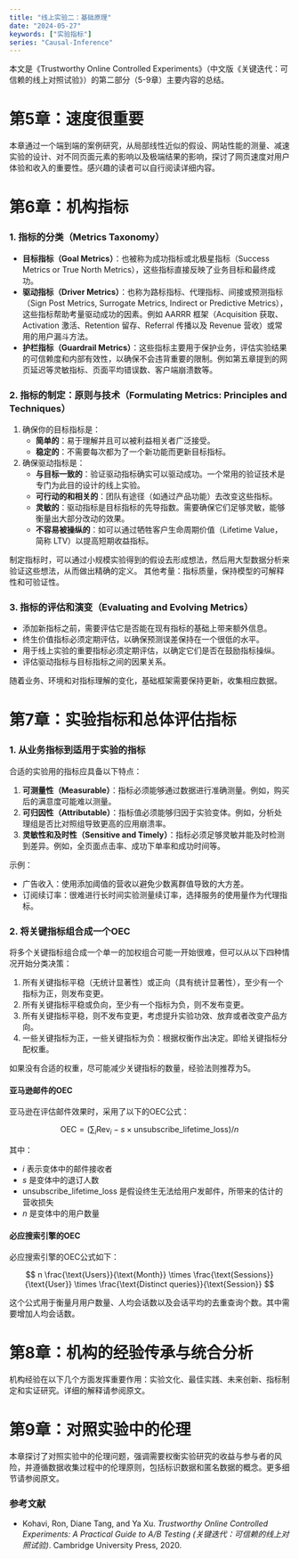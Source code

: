 ```yaml
---
title: "线上实验二：基础原理"
date: "2024-05-27"
keywords: ["实验指标"]
series: "Causal-Inference"
---
```


本文是《Trustworthy Online Controlled Experiments》（中文版《关键迭代：可信赖的线上对照试验》）的第二部分（5-9章）主要内容的总结。

# 第5章：速度很重要
本章通过一个端到端的案例研究，从局部线性近似的假设、网站性能的测量、减速实验的设计、对不同页面元素的影响以及极端结果的影响，探讨了网页速度对用户体验和收入的重要性。感兴趣的读者可以自行阅读详细内容。

# 第6章：机构指标

### 1. 指标的分类（Metrics Taxonomy）
- **目标指标（Goal Metrics）**：也被称为成功指标或北极星指标（Success Metrics or True North Metrics），这些指标直接反映了业务目标和最终成功。
- **驱动指标（Driver Metrics）**：也称为路标指标、代理指标、间接或预测指标（Sign Post Metrics, Surrogate Metrics, Indirect or Predictive Metrics），这些指标帮助考量驱动成功的因素。例如 AARRR 框架（Acquisition 获取、Activation 激活、Retention 留存、Referral 传播以及 Revenue 营收）或常用的用户漏斗方法。
- **护栏指标（Guardrail Metrics）**：这些指标主要用于保护业务，评估实验结果的可信赖度和内部有效性，以确保不会违背重要的限制。例如第五章提到的网页延迟等灵敏指标、页面平均错误数、客户端崩溃数等。

### 2. 指标的制定：原则与技术（Formulating Metrics: Principles and Techniques）

1. 确保你的目标指标是：
   - **简单的**：易于理解并且可以被利益相关者广泛接受。
   - **稳定的**：不需要每次都为了一个新功能而更新目标指标。

2. 确保驱动指标是：
   - **与目标一致的**：验证驱动指标确实可以驱动成功。一个常用的验证技术是专门为此目的设计的线上实验。
   - **可行动的和相关的**：团队有途径（如通过产品功能）去改变这些指标。
   - **灵敏的**：驱动指标是目标指标的先导指数。需要确保它们足够灵敏，能够衡量出大部分改动的效果。
   - **不容易被操纵的**：如可以通过牺牲客户生命周期价值（Lifetime Value，简称 LTV）以提高短期收益指标。

制定指标时，可以通过小规模实验得到的假设去形成想法，然后用大型数据分析来验证这些想法，从而做出精确的定义。
其他考量：指标质量，保持模型的可解释性和可验证性。

### 3. 指标的评估和演变（Evaluating and Evolving Metrics）
- 添加新指标之前，需要评估它是否能在现有指标的基础上带来额外信息。
- 终生价值指标必须定期评估，以确保预测误差保持在一个很低的水平。
- 用于线上实验的重要指标必须定期评估，以确定它们是否在鼓励指标操纵。
- 评估驱动指标与目标指标之间的因果关系。

随着业务、环境和对指标理解的变化，基础框架需要保持更新，收集相应数据。

# 第7章：实验指标和总体评估指标

### 1. 从业务指标到适用于实验的指标

合适的实验用的指标应具备以下特点：

1. **可测量性（Measurable）**：指标必须能够通过数据进行准确测量。例如，购买后的满意度可能难以测量。
2. **可归因性（Attributable）**：指标值必须能够归因于实验变体。例如，分析处理组是否比对照组导致更高的应用崩溃率。
3. **灵敏性和及时性（Sensitive and Timely）**：指标必须足够灵敏并能及时检测到差异。例如，全页面点击率、成功下单率和成功时间等。

示例：

- 广告收入：使用添加阈值的营收以避免少数离群值导致的大方差。
- 订阅续订率：很难进行长时间实验测量续订率，选择服务的使用量作为代理指标。

### 2. 将关键指标组合成一个OEC

将多个关键指标组合成一个单一的加权组合可能一开始很难，但可以从以下四种情况开始分类决策：

1. 所有关键指标平稳（无统计显著性）或正向（具有统计显著性），至少有一个指标为正，则发布变更。
2. 所有关键指标平稳或负向，至少有一个指标为负，则不发布变更。
3. 所有关键指标平稳，则不发布变更，考虑提升实验功效、放弃或者改变产品方向。
4. 一些关键指标为正，一些关键指标为负：根据权衡作出决定。即给关键指标分配权重。

如果没有合适的权重，尽可能减少关键指标的数量，经验法则推荐为5。

#### 亚马逊邮件的OEC
亚马逊在评估邮件效果时，采用了以下的OEC公式：

$$
\text{OEC} = \left( \sum_{i} \text{Rev}_{i} - s \times \text{unsubscribe\_lifetime\_loss} \right) / n
$$

其中：

- $i$ 表示变体中的邮件接收者
- $s$ 是变体中的退订人数
- $\text{unsubscribe\_lifetime\_loss}$ 是假设终生无法给用户发邮件，所带来的估计的营收损失
- $n$ 是变体中的用户数量

#### 必应搜索引擎的OEC
必应搜索引擎的OEC公式如下：

$$
n \frac{\text{Users}}{\text{Month}} \times \frac{\text{Sessions}}{\text{User}} \times \frac{\text{Distinct queries}}{\text{Session}}
$$

这个公式用于衡量月用户数量、人均会话数以及会话平均的去重查询个数。其中需要增加人均会话数。

# 第8章：机构的经验传承与统合分析
机构经验在以下几个方面发挥重要作用：实验文化、最佳实践、未来创新、指标制定和实证研究。详细的解释请参阅原文。

# 第9章：对照实验中的伦理

本章探讨了对照实验中的伦理问题，强调需要权衡实验研究的收益与参与者的风险，并遵循数据收集过程中的伦理原则，包括标识数据和匿名数据的概念。更多细节请参阅原文。

### 参考文献

- Kohavi, Ron, Diane Tang, and Ya Xu. *Trustworthy Online Controlled Experiments: A Practical Guide to A/B Testing (关键迭代：可信赖的线上对照试验)*. Cambridge University Press, 2020.